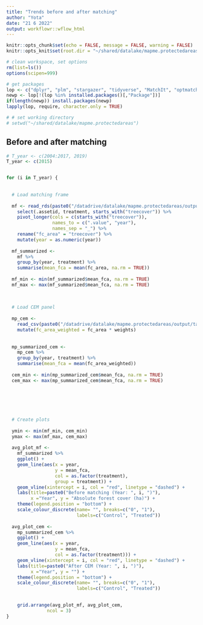 ```yaml
---
title: "Trends before and after matching"
author: "Yota"
date: "21 6 2022"
output: workflowr::wflow_html
---
```

  
  ```r
knitr::opts_chunk$set(echo = FALSE, message = FALSE, warning = FALSE)
knitr::opts_knit$set(root.dir = "~/shared/datalake/mapme.protectedareas")
```

```r
# clean workspace, set options
rm(list=ls())
options(scipen=999)

# get packages
lop <- c("dplyr", "plm", "stargazer", "tidyverse", "MatchIt", "optmatch", "cobalt", "gridExtra", "grid", "gtable")
newp <- lop[!(lop %in% installed.packages()[,"Package"])]
if(length(newp)) install.packages(newp)
lapply(lop, require, character.only = TRUE)

# # set working directory
# setwd("~/shared/datalake/mapme.protectedareas")
```

## Before and after matching

```r
# T_year <- c(2004:2017, 2019)
T_year <- c(2015)


for (i in T_year) {
  
  
  # Load matching frame 
  
  mf <- read_rds(paste0("/datadrive/datalake/mapme.protectedareas/output/matching/matching_frames/matching_frame_", i, ".rds")) %>% 
    select(.assetid, treatment, starts_with("treecover")) %>% 
    pivot_longer(cols = c(starts_with("treecover")),
                 names_to = c(".value", "year"),
                 names_sep = "_") %>% 
    rename("fc_area" = "treecover") %>% 
    mutate(year = as.numeric(year))
  
  mf_summarized <- 
    mf %>% 
    group_by(year, treatment) %>% 
    summarise(mean_fca = mean(fc_area, na.rm = TRUE))
  
  mf_min <- min(mf_summarized$mean_fca, na.rm = TRUE)
  mf_max <- max(mf_summarized$mean_fca, na.rm = TRUE)
  
  
  
  # Load CEM panel
  
  mp_cem <- 
    read_csv(paste0("/datadrive/datalake/mapme.protectedareas/output/tabular/regression_input/CEM/cem_matched_panel_", i, ".csv")) %>% 
    mutate(fc_area_weighted = fc_area * weights)
  
  
  mp_summarized_cem <- 
    mp_cem %>% 
    group_by(year, treatment) %>% 
    summarise(mean_fca = mean(fc_area_weighted))
  
  cem_min <- min(mp_summarized_cem$mean_fca, na.rm = TRUE)
  cem_max <- max(mp_summarized_cem$mean_fca, na.rm = TRUE)
  
  
  

  
  
  # Create plots
  
  ymin <- min(mf_min, cem_min)
  ymax <- max(mf_max, cem_max)
  
  avg_plot_mf <- 
    mf_summarized %>% 
    ggplot() +
    geom_line(aes(x = year, 
                  y = mean_fca,
                  col = as.factor(treatment),
                  group = treatment)) + 
    geom_vline(xintercept = i, col = "red", linetype = "dashed") +
    labs(title=paste0("Before matching (Year: ", i, ")"),
         x ="Year", y = "Absolute forest cover (ha)") +
    theme(legend.position = "bottom") +
    scale_colour_discrete(name= "", breaks=c("0", "1"),
                          labels=c("Control", "Treated"))
  
  avg_plot_cem <- 
    mp_summarized_cem %>% 
    ggplot() +
    geom_line(aes(x = year, 
                  y = mean_fca,
                  col = as.factor(treatment))) + 
    geom_vline(xintercept = i, col = "red", linetype = "dashed") +
    labs(title=paste0("After CEM (Year: ", i, ")"),
         x ="Year", y = "") +
    theme(legend.position = "bottom") +
    scale_colour_discrete(name= "", breaks=c("0", "1"),
                          labels=c("Control", "Treated"))
  

    grid.arrange(avg_plot_mf, avg_plot_cem, 
               ncol = 3)
}

```

